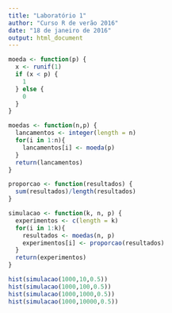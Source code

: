 ```yaml
---
title: "Laboratório 1"
author: "Curso R de verão 2016"
date: "18 de janeiro de 2016"
output: html_document
---
```


```r
moeda <- function(p) {
  x <- runif(1)
  if (x < p) {
    1
  } else {
    0
  }
}

moedas <- function(n,p) {
  lancamentos <- integer(length = n)
  for(i in 1:n){
    lancamentos[i] <- moeda(p)
  }
  return(lancamentos)
}

proporcao <- function(resultados) {
  sum(resultados)/length(resultados)
}

simulacao <- function(k, n, p) {
  experimentos <- c(length = k)
  for(i in 1:k){
    resultados <- moedas(n, p) 
    experimentos[i] <- proporcao(resultados)    
  }
  return(experimentos)
}

hist(simulacao(1000,10,0.5))
hist(simulacao(1000,100,0.5))
hist(simulacao(1000,1000,0.5))
hist(simulacao(1000,10000,0.5))
```

